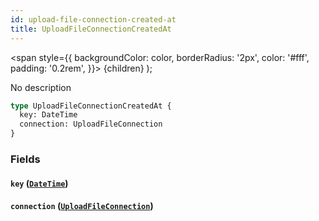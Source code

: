 ```yaml
---
id: upload-file-connection-created-at
title: UploadFileConnectionCreatedAt
---
```


<span
style={{
      backgroundColor: color,
      borderRadius: '2px',
      color: '#fff',
      padding: '0.2rem',
    }}>
{children}
</span>
);

No description

```graphql
type UploadFileConnectionCreatedAt {
  key: DateTime
  connection: UploadFileConnection
}
```

### Fields

#### `key` ([`DateTime`](/v1/scalars/date-time))

#### `connection` ([`UploadFileConnection`](/v1/objects/upload-file-connection))
